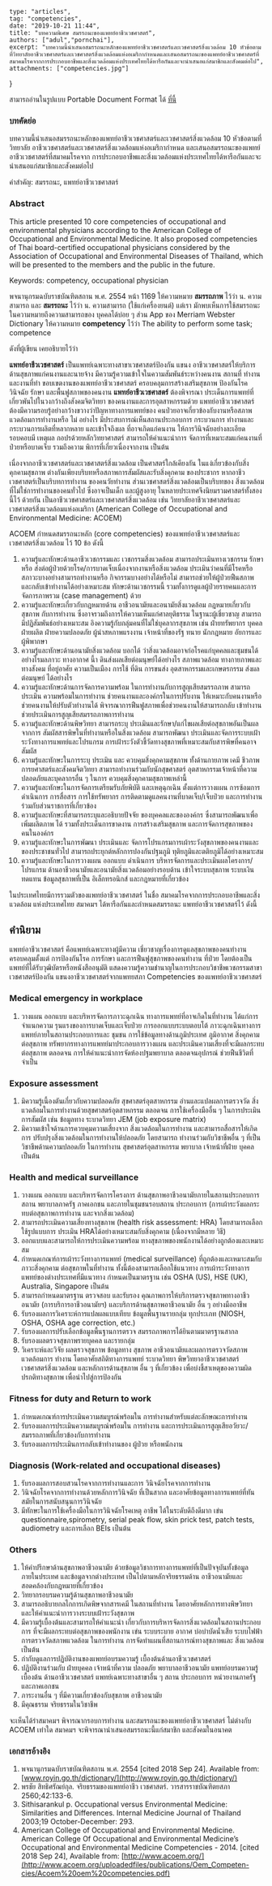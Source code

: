 
	type: "articles",
	tag: "competencies",
	date: "2019-10-21 11:44",
	title: "บทความพิเศษ สมรรถนะของแพทย์อาชีวเวชศาสตร์",
	authors: ["adul","pornchai"],
	excerpt: "บทความนี้นำเสนอสมรรถนะหลักของแพทย์อาชีวเวชศาสตร์และเวชศาสตร์สิ่งแวดล้อม 10 หัวข้อตามที่วิทยาลัยอาชีวเวชศาสตร์และเวชศาสตร์สิ่งแวดล้อมแห่งอเมริกากำหนดและเสนอสมรรถนะของแพทย์อาชีวเวชศาสตร์ที่สมาคมโรคจากการประกอบอาชีพและสิ่งแวดล้อมแห่งประเทศไทยได้หารือกันและจะนำเสนอแก่สมาชิกและสังคมต่อไป",
	attachments: ["competencies.jpg"]
}

สามารถอ่านในรูปแบบ Portable Document Format ได้ [ที่นี้](https://www.tci-thaijo.org/index.php/tmj/article/download/180301/127991/)

<Paper>

### บทคัดย่อ

บทความนี้นำเสนอสมรรถนะหลักของแพทย์อาชีวเวชศาสตร์และเวชศาสตร์สิ่งแวดล้อม 10 หัวข้อตามที่วิทยาลัย
อาชีวเวชศาสตร์และเวชศาสตร์สิ่งแวดล้อมแห่งอเมริกากำหนด
และเสนอสมรรถนะของแพทย์อาชีวเวชศาสตร์ที่สมาคมโรคจาก
การประกอบอาชีพและสิ่งแวดล้อมแห่งประเทศไทยได้หารือกันและจะนำเสนอแก่สมาชิกและสังคมต่อไป

คำสำคัญ: สมรรถนะ, แพทย์อาชีวเวชศาสตร์

### Abstract

This article presented 10 core competencies of occupational and
environmental physicians according to the American College of Occupational
and Environmental Medicine. It also proposed competencies of Thai
board-certified occupational physicians considered by the Association of
Occupational and Environmental Diseases of Thailand, which will be presented
to the members and the public in the future.

Keywords: competency, occupational physician

</Paper>

พจนานุกรมฉบับราชบัณฑิตสถาน พ.ศ. 2554 หน้า 1169 ให้ความหมาย
**สมรรถภาพ** ไว้ว่า น. ความสามารถ และ **สมรรถนะ** ไว้ว่า น. ความสามารถ (ใช้แก่เครื่องยนต์)
แต่เรา มักพบเห็นการใช้สมรรถนะในความหมายถึงความสามารถของ บุคคลได้บ่อย ๆ ส่วน App ของ Merriam
Webster Dictionary ให้ความหมาย **competency** ไว้ว่า The ability to perform some task;
competence

ดังที่ผู้เขียน เคยอธิบายไว้ว่า 

<Paper>

**แพทย์อาชีวเวชศาสตร์** เป็นแพทย์เฉพาะทางสาขาเวชศาสตร์ป้องกัน แขนง
อาชีวเวชศาสตร์ให้บริการด้านสุขภาพแก่คนงานและนายจ้าง
มีความรู้ความเข้าใจในความสัมพันธ์ระหว่างคนงาน สถานที่ ทำงานและงานที่ทำ
ขอบเขตงานของแพทย์อาชีวเวชศาสตร์ ครอบคลุมการสร้างเสริมสุขภาพ ป้องกันโรค วินิจฉัย รักษา
และพื้นฟูสภาพของคนงาน
**แพทย์อาชีวเวชศาสตร์** ต้องพิจารณา
ประเด็นการแพทย์ที่เกี่ยวพันไปในวงกว้างถึงสังคมจิตวิทยา ของคนงานและการอุตสาหกรรมด้วย
แพทย์อาชีวเวชศาสตร์ ต้องมีความรอบรู้อย่างกว้างขวางว่าปัญหาทางการแพทย์ของ
คนป่วยอาจเกี่ยวข้องกับงานหรือสภาพแวดล้อมการทำงานหรือ ไม่ อย่างไร
มีประสบการณ์เห็นสถานประกอบการ กระบวนการ ทำงานและกระบวนการผลิตที่หลากหลาย และเข้าใจถึงผล
ที่อาจเกิดแก่คนงาน ให้การวินิจฉัยอย่างละเอียดรอบคอบมี เหตุผล กอปรด้วยหลักวิทยาศาสตร์
สามารถให้คำแนะนำการ จัดการที่เหมาะสมแก่คนงานที่ป่วยหรือบาดเจ็บ รวมถึงความ
พิการที่เกี่ยวเนื่องจากงาน เป็นต้น

</Paper>

เนื่องจากอาชีวเวชศาสตร์และเวชศาสตร์สิ่งแวดล้อม เป็นศาสตร์ใกล้เคียงกัน
ในแง่เกี่ยวข้องกับสิ่งคุกคามสุขภาพ ต่างกันเพียงบริบทหรือสภาพการสัมผัสและรับสิ่งคุกคาม ของประชากร
หากอาชีวเวชศาสตร์เป็นบริบทการทำงาน ของคนวัยทำงาน ส่วนเวชศาสตร์สิ่งแวดล้อมเป็นบริบทของ
สิ่งแวดล้อมที่ไม่ใช่การทำงานของคนทั่วไป ซึ่งอาจเป็นเด็ก และผู้สูงอายุ
ในหลายประเทศจึงนิยมรวมศาสตร์ทั้งสองนี้ไว้ ด้วยกัน เป็นอาชีวเวชศาสตร์และเวชศาสตร์สิ่งแวดล้อม เช่น
วิทยาลัยอาชีวเวชศาสตร์และเวชศาสตร์สิ่งแวดล้อมแห่งอเมริกา (American College of Occupational
and Environmental Medicine: ACOEM)

ACOEM กำหนดสมรรถนะหลัก (core competen­cies) ของแพทย์อาชีวเวชศาสตร์และเวชศาสตร์สิ่งแวดล้อม ไว้ 10 ข้อ ดังนี้

1.  ความรู้และทักษะด้านอาชีวเวชกรรมและ เวชกรรมสิ่งแวดล้อม สามารถประเมินทางเวชกรรม รักษาหรือ ส่งต่อผู้ป่วยด้วยโรค/การบาดเจ็บเนื่องจากงานหรือสิ่งแวดล้อม ประเมินว่าคนที่มีโรคหรือสภาวะบางอย่างสามารถทำงานหรือ กิจกรรมบางอย่างได้หรือไม่ สามารถช่วยให้ผู้ป่วยฟืนสภาพ และกลับเข้าทำงานได้อย่างเหมาะสม ทักษะด้านเวชกรรมนี้ รวมทั้งการดูแลผู้ป่วยรายคนและการจัดการภาพรวม (case management) ด้วย
2.  ความรู้และทักษะเกี่ยวกับกฎหมายด้าน อาชีวอนามัยและอนามัยสิ่งแวดล้อม กฎหมายเกี่ยวกับสุขภาพ กับการทำงาน ซึ่งอาจรวมถึงการให้ความเห็นแก่ศาลยุติธรรม ในฐานะผู้เชี่ยวชาญ สามารถมีปฏิสัมพันธ์อย่างเหมาะสม อิงความรู้กับกลุ่มคนที่ไม่ใช่บุคลากรสุขภาพ เช่น ฝ่ายทรัพยากร บุคคล ฝ่ายผลิต ฝ่ายความปลอดภัย ผู้นำสหภาพแรงงาน เจ้าหน้าที่ของรัฐ ทนาย นักกฎหมาย อัยการและผู้พิพากษา
3.  ความรู้และทักษะด้านอนามัยสิ่งแวดล้อม บอกได้ ว่าสิ่งแวดล้อมอาจก่อโรคแก่บุคคลและชุมชนได้อย่างไรมลภาวะ ทางอากาศ นี้า ดินส่งผลเสียต่อมนุษย์ได้อย่างไร สภาพแวดล้อม ทางกายภาพและทางสังคม ที่อยู่อาศัย ความเป็นเมือง การใช้ ที่ดิน การขนส่ง อุตสาหกรรมและเกษตรกรรม ส่งผลต่อมนุษย์ ได้อย่างไร
4.  ความรู้และทักษะด้านการจัดการความพร้อม ในการทำงานกับการสูญเสียสมรรถภาพ สามารถประเมิน ความพร้อมในการทำงาน ช่วยคนงานและองค์กรในการปรับงาน ให้เหมาะกับคนงานหรือช่วยคนงานให้ปรับตัวทำงานได้ พิจารณาการฟืนฟูสภาพเพื่อช่วยคนงานให้สามารถกลับ เข้าทำงาน ช่วยประเมินการสูญเสียสมรรถภาพการทำงาน
5.  ความรู้และทักษะด้านพิษวิทยา สามารถระบุ ประเมินและรักษา/แก่ไขผลเสียต่อสุขภาพอันเป็นผลจากการ สัมผัสสารพิษในที่ทำงานหรือในสิ่งแวดล้อม สามารถพัฒนา ประเมินและจัดการระบบเฝ้าระวังทางการแพทย์และโปรแกรม การเฝ้าระวังตัวชี้วัดทางสุขภาพที่เหมาะสมกับสารพิษที่คนอาจสัมผัส
6.  ความรู้และทักษะในการระบุ ประเมิน และ ควบคุมสิ่งคุกคามสุขภาพ ทั้งด้านกายภาพ เคมี ชีวภาพ การยศาสตร์และสังคมจิตวิทยา สามารถทำงานร่วมกับนักสุขศาสตร์ อุตสาหกรรมเจ้าหน้าที่ความปลอดภัยและบุคลากรอื่น ๆ ในการ ควบคุมสิ่งคุกคามสุขภาพเหล่านี้
7.  ความรู้และทักษะในการจัดการเตรียมรับภัยพิบัติ และเหตุฉุกเฉิน ตั้งแต่การวางแผน การซ้อมการดำเนินการ การสื่อสาร การใช้ทรัพยากร การติดตามดูแลคนงานที่บาดเจ็บ/เจ็บป่วย และการทำงานร่วมกับส่วนราชการที่เกี่ยวข้อง
8.  ความรู้และทักษะที่สามารถระบุและอธิบายปัจจัย ของบุคคลและขององค์กร ซึ่งสามารถพัฒนาเพื่อเพิ่มผลิตภาพ ได้ รวมทั้งประเด็นการขาดงาน การสร้างเสริมสุขภาพ และการจัดการสุขภาพของคนในองค์กร
9.  ความรู้และทักษะในการพัฒนา ประเมินและ จัดการโปรแกรมการเผ้าระวังสุขภาพของคนงานและของประชาชนทั่วไป สามารถประยุกต์หลักการปองกันปฐมภูมิ ทุติยภูมิและตติยภูมิได้อย่างเหมาะสม
10. ความรู้และทักษะในการวางแผน ออกแบบ ดำเนินการ บริหารจัดการและประเมินผลโครงการ/โปรแกรม ด้านอาชีวอนามัยและอนามัยสิ่งแวดล้อมอย่างรอบด้าน เข้าใจระบบสุขภาพ ระบบเงินทดแทน ข้อมูลสุขภาพที่เป็น อิเล็กทรอนิกส์ และกฎหมายที่เกี่ยวข้อง

ในประเทศไทยมีการรวมตัวของแพทย์อาชีวเวชศาสตร์ ในชื่อ สมาคมโรคจากการประกอบอาชีพและสิ่งแวดล้อม
แห่งประเทศไทย สมาคมฯ ได้หารือกันและกำหนดสมรรถนะ แพทย์อาชีวเวชศาสตร์ไว้ ดังนี้

## คำนิยาม

แพทย์อาชีวเวชศาสตร์ คือแพทย์เฉพาะทางผู้มีความ เชี่ยวชาญเรื่องการดูแลสุขภาพของคนทำงาน
ครอบคลุมตั้งแต่ การป้องกันโรค การรักษา และการฟืนฟูสุขภาพของคนทำงาน ที่ป่วย
โดยต้องเป็นแพทย์ที่ได้รับวุฒิบัตรหรือหนังสืออนุมัติ
แสดงความรู้ความชำนาญในการประกอบวิชาชีพเวชกรรมสาขา เวชศาสตร์ป้องกัน
แขนงอาชีวเวชศาสตร์จากแพทยสภา Competencies ของแพทย์อาชีวเวชศาสตร์

### Medical emergency in workplace
1.  วางแผน ออกแบบ และบริหารจัดการภาวะฉุกเฉิน ทางการแพทย์ที่อาจเกิดในที่ทำงาน ได้แก่การจำแนกความ รุนแรงของการบาดเจ็บและเจ็บป่วย การออกแบบระบบตอบโต้ ภาวะฉุกเฉินทางการแพทย์ภายในสถานประกอบการและ ชุมชน การใช้ข้อมูลทางด้านภูมิประเทศ ภูมิอากาศ สิ่งคุกคาม ต่อสุขภาพ ทรัพยากรทางการแพทย์มาประกอบการวางแผน และประเมินความเสี่ยงที่จะมีผลกระทบต่อสุขภาพ ตลอดจน การให้คำแนะนำการจัดห้องปฐมพยาบาล ตลอดจนอุปกรณ์ ช่วยฟืนชีวิตที่จำเป็น
### Exposure assessment
1.  มิความรู้เนี้องตันเกี่ยวกับความปลอดภัย สุขศาสตร์อุตสาหกรรม อำนและแปลผลการตรวจวัด สิ่งแวดล้อมในการทำงานด้วยสุขศาสตร์อุตสาหกรรม ตลอดจน การใช้เครื่องมืออื่น ๆ ในการประเมินการสัมผัส เช่น ข้อมูลทาง ระบาดวิทยา JEM (job exposure matrix)
2.  มิความเข้าใจด้านการควบคุมความเสี่ยงจาก สิ่งแวดล้อมในการทำงาน และสามารถสื่อสารให้เกิดการ ปรับปรุงสิ่งแวดล้อมในการทำงานให้ปลอดภัย โดยสามารถ ทำงานร่วมกับวิชาชีพอื่น ๆ ที่เป็นวิชาชีพด้านความปลอดภัย ในการทำงาน สุขศาสตร์อุตสาหกรรม พยาบาล เจ้าหน้าที่ฝ่าย บุคคล เป็นต้น
### Health and medical surveillance
1.  วางแผน ออกแบบ และบริหารจัดการโครงการ ด้านสุขภาพอาชีวอนามัยภายในสถานประกอบการ สถาน พยาบาลภาครัฐ ภาคเอกชน และภายในชุมชนรอบสถาน ประกอบการ (การเผ้าระวังผลกระทบต่อสุขภาพการทำงาน และจากสิ่งแวดล้อม)
2.  สามารถประเมินความเสี่ยงทางสุขภาพ (health risk assessment: HRA) โดยสามารถเลือกใช้รูปแบบการ ประเมิน HRAได้อย่างเหมาะสมกับสิ่งคุกคาม (เนื่องจากมีหลาย วิธี)
3.  ออกแบบและสามารถให้การประเมินความพร้อม ทางสุขภาพของพนักงานได้อย่างถูกต้องและเหมาะสม
4.  กำหนดเกณฑ์การเผ้าระวังทางการแพทย์ (medi­cal surveillance) ที่ถูกต้องและเหมาะสมกับภาวะสิ่งคุกคาม ต่อสุขภาพในที่ทำงาน ทั้งนี้ต้องสามารถเลือกใช้แนวทาง การเผ้าระวังทางการแพทย์ของต่างประเทศที่มีแนวทาง กำหนดเป็นมาตรฐาน เช่น OSHA (US), HSE (UK), Australia, Singapore เป็นต้น
5.  สามารถกำหนดมาตรฐาน ตรวจสอบ และรับรอง คุณภาพการให้บริการตรวจสุขภาพทางอาชีวอนามัย (การบริการอาชีวอนามัยฯ) และบริการด้านสุขภาพอาชีวอนามัย อื่น ๆ อย่างมืออาชีพ
6.  รับรองผลการวิเคราะห์การแปลผลแบบเทียบ ข้อมูลพื้นฐานรายกลุ่ม ทุกประเภท (NIOSH, OSHA, OSHA age correction, etc.)
7.  รับรองผลการปรับเลือกข้อมูลพื้นฐานการตรวจ สมรรถภาพการได้ยินตามมาตรฐานสากล
8.  รับรองผลตรวจสุขภาพรายบุคคล และรายกลุ่ม
9.  วิเคราะห์และวิจัย ผลตรวจสุขภาพ ข้อมูลทาง สุขภาพ อาชีวอนามัยและผลการตรวจวัดสภาพแวดล้อมการ ทำงาน โดยอาศัยสถิติทางการแพทย์ ระบาดวิทยา พิษวิทยาอาชีวเวชศาสตร์ เวชศาสตร์สิ่งแวดล้อม และหลักการด้านสุขภาพ อื่น ๆ ที่เกี่ยวข้อง เพื่อบ่งชี้สาเหตุของความผิดปรกติทางสุขภาพ เพื่อนำไปสู่การป้องกัน
### Fitness for duty and Return to work
1.  กำหนดเกณฑ์การประเมินความสมบูรณ์พร้อมใน การทำงานสำหรับแต่ละลักษณะการทำงาน
2.  รับรองผลการประเมินความสมบูรณ์พร้อมใน การทำงาน และการประเมินการสูญเสียอวัยวะ/สมรรถภาพที่เกี่ยวข้องกับการทำงาน
3.  รับรองผลการประเมินการกลับเข้าทำงานของ ผู้ป่วย หรือพนักงาน
### Diagnosis (Work-related and occupational diseases)
1.  รับรองผลการสอบสวนโรคจากการทำงานและการ วินิจฉัยโรคจากการทำงาน
2.  วินิจฉัยโรคจากการทำงานด้วยหลักการวินิจฉัย ที่เป็นสากล และอาศัยข้อมูลทางการแพทย์ที่ทันสมัยในการสนับสนุนการวินิจฉัย
3.  มีทักษะในการใช้เครื่องมือในการวินิจฉัยโรคเหตุ อาชีพ ได้ในระดับดีถึงดีมาก เข่น questionnaire,spirometry, serial peak flow, skin prick test, patch tests, audiometry และการเลือก BEIs เป็นต้น
### Others
1. ให้คำปรึกษาด้านสุขภาพอาชีวอนามัย ด้วยข้อมูลวิชาการทางการแพทย์ที่เป็นปัจจุบันทั้งข้อมูลภายในประเทศ และข้อมูลจากต่างประเทศ เป็นไปตามหลักจริยธรรมด้าน อาชีวอนามัยและสอดคล้องกับกฎหมายที่เกี่ยวข้อง
2. วิทยากรอบรมความรู้ด้านสุขภาพอาชีวอนามัย
3. สามารถอธิบายกลไกการเกิดพิษจากสารเคมี ในสถานที่ทำงาน โดยอาศัยหลักการทางพิษวิทยา และให้คำแนะนำการวางระบบเฝ้าระวังสุขภาพ
4. มีความรู้เบื้องต้นและสามารถให้คำแนะนำ เกี่ยวกับการบริหารจัดการสิ่งแวดล้อมในสถานประกอบการ ที่จะมีผลกระทบต่อสุขภาพของพนักงาน เข่น ระบบระบาย อากาศ บ่อบำบัดน้ำเสีย ระบบไฟฟ้า การตรวจวัดสภาพแวดล้อม ในการทำงาน การจัดทำแผนที่สถานการณ์ทางสุขภาพและ สิ่งแวดล้อม เป็นต้น
5. กำกับดูแลการปฏิบัติงานของแพทย์อบรมความรู้ เบื้องต้นด้านอาชีวเวชศาสตร์
6. ปฏิบัติงานร่วมกับ ฝ่ายบุคคล เจ้าหน้าที่ความ ปลอดภัย พยาบาลอาชีวอนามัย แพทย์อบรมความรู้เบื้องต้น ด้านอาชีวเวชศาสตร์ แพทย์เฉพาะทางสาขาอื่น ๆ สถาน ประกอบการ หน่วยงานภาครัฐ และภาคเอกชน
7. ภาระงานอื่น ๆ ที่มีความเกี่ยวข้องกับสุขภาพ อาชีวอนามัย
8. มีคุณธรรม จริยธรรมในวิชาชีพ

จะเห็นได้ร่าสมาคมฯ พิจารณากรอบการทำงาน และสมรรถนะของแพทย์อาชีวเวชศาสตร์ ไม่ต่างกับ ACOEM
เท่าใด สมาคมฯ จะพิจารณานำเสนอสมรรถนะนี้แก่สมาชิก และสังคมในอนาคต

### เอกสารอ้างอิง

1. พจนานุกรมฉบับราชบัณฑิตสถาน พ.ศ. 2554 [cited 2018 Sep 24]. Available from: [www.royin.go.th/dictionary/](http://www.royin.go.th/dictionary/) 
2. พรชัย สิทธิศรัณย์กุล. จริยธรรมของแพทย์อาชีว เวชศาสตร์. วารสารราชบัณฑิตยสภา 2560;42:133-6.
3. Sithisarankul p. Occupational versus Environ­mental Medicine: Similarities and Differences. Internal Medicine Journal of Thailand 2003;19 October-December: 293.
4. American College of Occupational and Environmental Medicine. American College Of Occupational and Environmental Medicine’s Occupational and Environmental Medicine Competencies - 2014. [cited 2018 Sep 24], Available from: [http://www.acoem.org/](http://www.acoem.org/uploadedfiles/publications/Oem_Competen-cies/Acoem%20oem%20competencies.pdf)